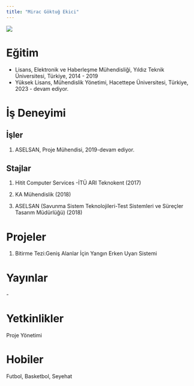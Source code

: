 ```yaml
---
title: "Mirac Göktuğ Ekici"
---
```


![](images/vesikalık.png){fig-align="center"}

# Eğitim

-   Lisans, Elektronik ve Haberleşme Mühendisliği, Yıldız Teknik Üniversitesi, Türkiye, 2014 - 2019
-   Yüksek Lisans, Mühendislik Yönetimi, Hacettepe Üniversitesi, Türkiye, 2023 - devam ediyor.

# İş Deneyimi

## İşler

1.  ASELSAN, Proje Mühendisi, 2019-devam ediyor.

## Stajlar

1.   Hitit Computer Services -İTÜ ARI Teknokent (2017)

2.   KA Mühendislik (2018)

3.  ASELSAN (Savunma Sistem Teknolojileri-Test Sistemleri ve Süreçler Tasarım Müdürlüğü) (2018)

# Projeler

1.  Bitirme Tezi:Geniş Alanlar İçin Yangın Erken Uyarı Sistemi

# Yayınlar

\-

# Yetkinlikler

Proje Yönetimi

# **Hobiler**

Futbol, Basketbol, Seyehat
